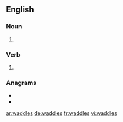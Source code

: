{{also|Waddles}}

==English==

===Noun===
{{head|en|noun plural form}}

# {{plural of|waddle|lang=en}}

===Verb===
{{head|en|verb form}}

# {{en-third-person singular of|waddle}}

===Anagrams===
* {{l|en|dawdles}}
* {{l|en|swaddle}}

[[ar:waddles]]
[[de:waddles]]
[[fr:waddles]]
[[vi:waddles]]